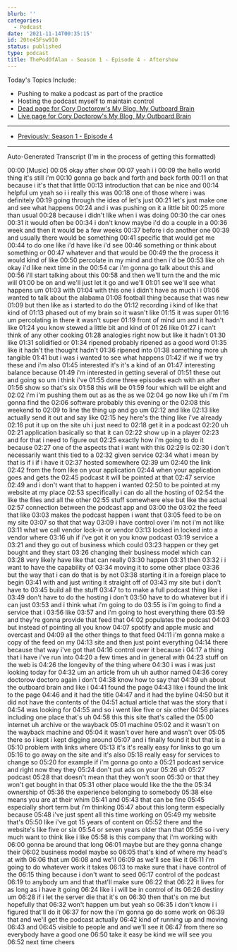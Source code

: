 ```yaml
---
blurb: ''
categories:
  - Podcast
date: '2021-11-14T00:35:15'
id: 20te45Fsw9I0
status: published
type: podcast
title: ThePodOfAlan - Season 1 - Episode 4 - Aftershow
---
```


<YouTubeVideo id="oWoG7W-bwmU" />

Today's Topics Include:

- Pushing to make a podcast as part of the practice
- Hosting the podcast myself to maintain control
- [Dead page for Cory Doctorow's My Blog, My Outboard Brain](https://craphound.com/articles/2002/05/07/my-blog-my-outboard-brain/)
- [Live page for Cory Doctorow's My Blog, My Outboard Brain](https://web.archive.org/web/20040616083132/http://www.oreillynet.com/pub/a/javascript/2002/01/01/cory.html)

---

- [Previously: Season 1 - Episode 4](/posts/20tXfNxVDkMa--thepodofalan--season-1--episode-4)


---

Auto-Generated Transcript (I'm in the process of getting this formatted)

00:00
[Music]
00:05
okay after show
00:07
yeah i i
00:09
the hello world thing it's still i'm
00:10
gonna go back and forth and back forth
00:11
on that because i it's that that little
00:13
introduction that can be nice and
00:14
helpful um yeah so i i really this was
00:18
one of those where i was definitely
00:19
going through the idea of let's just
00:21
let's just make one and see what happens
00:24
and i was pushing on it a little bit
00:25
more than usual
00:28
because i didn't like when i was doing
00:30
the car ones
00:31
it would often be
00:34
i don't know maybe i'd do a couple in a
00:36
week and then it would be a few weeks
00:37
before i do another one
00:39
and usually there would be something
00:41
specific that would get me
00:44
to do one like i'd have like i'd see
00:46
something or think about something or
00:47
whatever and that would be
00:49
the the process it would kind of like
00:50
percolate in my mind and then i'd be
00:53
like oh okay i'd like next time in the
00:54
car i'm gonna go talk about this and
00:56
i'll start talking about this
00:58
and then we'll turn the and the mic will
01:00
be on and we'll just let it go and we'll
01:01
see we'll see what happens um
01:03
with
01:04
with this one i didn't have as much i i
01:06
wanted to talk about the alabama
01:08
football thing because that was new
01:09
but then like as i started to do the
01:12
recording i kind of like that kind of
01:13
phased out of my brain so it wasn't like
01:15
it was super
01:16
um percolating in there it wasn't super
01:19
front of mind um and it hadn't like
01:24
you know stewed a little bit and kind of
01:26
like
01:27
i can't think of any other cooking
01:28
analogies right now but like it hadn't
01:30
like
01:31
solidified or
01:34
ripened probably ripened as a good word
01:35
like it hadn't the thought hadn't
01:36
ripened into
01:38
something more uh tangible
01:41
but i was i wanted to see what happens
01:42
if we if we try these and i'm also
01:45
interested it's it's a kind of an
01:47
interesting balance because
01:49
i'm interested in getting several of
01:51
these out and going so um i think i've
01:55
done three episodes each with an after
01:56
show so that's six
01:58
this will be
01:59
four which will be eight and
02:02
i'm i'm pushing them out as as the as we
02:04
go now like uh i'm i'm gonna find the
02:06
software probably this evening or the
02:08
this weekend to
02:09
to line the thing up and go um
02:12
and like
02:13
like actually send it out and say like
02:15
hey here's the thing like i've already
02:16
put it up on the site uh i just need to
02:18
get it in a podcast
02:20
uh
02:21
application basically so that it can
02:22
show up in a player
02:23
and for that i need to figure out
02:25
exactly how i'm going to do it because
02:27
one of the aspects that i want with this
02:29
is
02:30
i don't necessarily want this tied to a
02:32
given service
02:34
what i mean by that is if i if i have it
02:37
hosted somewhere
02:39
um
02:40
the link
02:42
from the from like on your application
02:44
when your application goes and gets the
02:45
podcast it will be pointed at that
02:47
service
02:49
and i don't want that to happen i wanted
02:50
to be pointed at my website at my place
02:53
specifically i can do all the hosting of
02:54
the like the files and all the other
02:55
stuff somewhere else but like the actual
02:57
connection between the podcast app and
03:00
the
03:02
the feed that like
03:03
makes the podcast happen i want that
03:05
feed to be on my site
03:07
so that that way
03:09
i have control over i'm not i'm not like
03:11
what we call vendor lock-in or vendor
03:13
locked in locked into a vendor where
03:16
uh if i've got it on you know podcast
03:19
service a
03:21
and they go out of business which could
03:23
happen or they get bought and they start
03:26
changing their business model which can
03:28
very likely have like that can really
03:30
happen
03:31
then
03:32
i i want to have the capability of
03:34
moving it to some other place
03:36
but the way that i can do that is by not
03:38
starting it in a foreign place to begin
03:41
with and just writing it straight off of
03:43
my site but i don't have to
03:45
build all the stuff
03:47
to to make a full podcast thing like i
03:49
don't have to do the hosting i don't
03:50
have to do whatever but if i can just
03:53
and i think what i'm going to do
03:55
is i'm going to find a service that i
03:56
like
03:57
and i'm going to host everything there
03:59
and they're gonna provide that feed that
04:02
populates the podcast
04:03
but instead of pointing all you know
04:07
spotify and apple music and overcast and
04:09
all the other things to that feed
04:11
i'm gonna make a copy of the feed on my
04:13
site and then just point everything
04:14
there because that way i've got that
04:16
control over it because i
04:17
a thing that i have i've run into
04:20
a few times and in general with
04:23
stuff on the web is
04:26
the longevity of the thing where
04:30
i was i was just looking today for
04:32
um an article from uh uh author named
04:36
corey doctorow doctoro again i don't
04:38
know how to say that
04:39
uh about the outboard brain and like i
04:41
found the page
04:43
like i found the link to the page
04:46
and it had the title
04:47
and it had the byline
04:50
but it did not have the contents of the
04:51
actual article that was the story that i
04:54
was looking for
04:55
and so i went like five or six other
04:56
places including one place that's uh
04:58
this this site that's called the
05:00
internet uh archive or the wayback
05:01
machine
05:02
and it wasn't on the wayback machine and
05:04
it wasn't over here and wasn't over
05:05
there so i kept i kept digging around
05:07
and i finally found it but that is a
05:10
problem with links where
05:13
it's it's really easy for links to go um
05:16
to go away on the site and it's also
05:18
really easy for services to change so
05:20
for example if i'm gonna go onto a
05:21
podcast service and right now they they
05:24
don't put ads on your
05:26
uh
05:27
podcast
05:28
that doesn't mean that they won't soon
05:30
or that they won't get bought in that
05:31
other place would like the the the
05:34
ownership of
05:36
the experience belonging to somebody
05:38
else means you are at their whim
05:41
and
05:43
that can be fine
05:45
especially short term but i'm thinking
05:47
about this long term especially because
05:48
i've just spent all this time working on
05:49
my website that's
05:50
like i've got 15 years of content on
05:52
there and the website's like five or six
05:54
or seven years older than that
05:56
so i very much want to think like i like
05:58
is this company that i'm working with
06:00
gonna be around that long
06:01
maybe but are they gonna change their
06:02
business model maybe so
06:05
that's kind of where my head's at with
06:06
that um
06:08
and we'll
06:09
as we'll see like it
06:11
i'm going to do whatever work it takes
06:13
to make sure that i have control of the
06:15
thing because i don't want to seed
06:17
control of the podcast
06:19
to anybody um and that that'll make sure
06:22
that
06:22
it lives for as long as i have it going
06:24
like i i will be in control of its
06:26
destiny um
06:28
if i let the server die that it's on
06:30
then that's on me but hopefully that
06:32
won't happen um but yeah so
06:35
i don't know i i figured that'll do it
06:37
for now the i'm gonna go do some work on
06:39
that and we'll get the podcast actually
06:42
kind of running up and moving
06:43
and
06:45
visible to people and and we'll see it
06:47
from there so everybody have a good one
06:50
take it easy be kind we will see you
06:52
next time cheers



